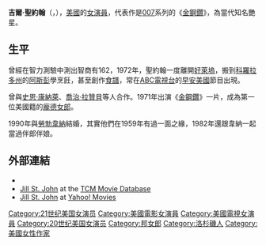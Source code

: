 {{Expand language|1=en|time=2022-05-17T01:22:16+00:00}}
{{expand|time=2017-09-02T07:03:25+00:00}}
{{Infobox entertainer
| type = 女演員
| image       = Jill St. John.png
| caption     = 
| birthname   = Jill St. John
| birthdate   = {{Birth date and age|1940|8|19|df=yes}}
| birthplace  = {{USA}}[[加州|加州]][[洛杉磯|洛杉磯]]
| occupation  = 女演員、作家
| yearsactive = 1949年-2002年，2014年至今
| spouse      = {{marriage|Neil Dubin|1957|1958}}<br>{{marriage|Lance Reventlow|1960|1963}}<br>{{marriage|{{tsl|en|Jack Jones|傑克瓊斯}}|1967|1969}}<br>{{marriage|[[勞勃韋納|勞勃韋納]]|1990|}}
| academyawards=
| goldenglobeawards=
| baftaawards=
| sagawards=
| tonyawards=
| olivierawards = 
}}

'''吉爾·聖約翰'''（{{lang-en|Jill St. John}}，{{bd|1940年|8月19日|||}}），[[美國|美國]]的[[女演員|女演員]]，代表作是[[007|007]]系列的《[[金鋼鑽|金鋼鑽]]》，為當代知名艷星。

== 生平 ==
曾經在智力測驗中測出智商有162，1972年，聖約翰一度離開[[好萊塢|好萊塢]]，搬到[[科羅拉多州|科羅拉多州]]的[[阿斯彭_(科罗拉多州)|阿斯彭]]學烹飪，甚至創作[[食譜|食譜]]，常在[[ABC電視台|ABC電視台]]的[[早安美國|早安美國]]節目出現。

曾與[[史恩·康納萊|史恩·康納萊]]、[[喬治·拉贊貝|喬治·拉贊貝]]等人合作。1971年出演《[[金鋼鑽|金鋼鑽]]》一片，成為第一位美國籍的[[龐德女郎|龐德女郎]]。

1990年與[[勞勃韋納|勞勃韋納]]結婚，其實他們在1959年有過一面之緣，1982年還跟韋納一起當過伴郎伴娘。

==外部連結==
*{{IMDb name|1762|Jill St. John}}
* [http://www.tcm.com/tcmdb/person/182501%7C82518/Jill-St-John/ Jill St. John] {{Wayback|url=http://www.tcm.com/tcmdb/person/182501%7C82518/Jill-St-John/ |date=20201001140210 }} at the [[Turner_Classic_Movies|TCM Movie Database]]
* [http://movies.yahoo.com/person/jill-st-john/ Jill St. John] {{Wayback|url=http://movies.yahoo.com/person/jill-st-john/ |date=20160314221204 }} at [[Yahoo!_Movies|Yahoo! Movies]]

{{Authority control}}
{{DEFAULTSORT:Jill St. John}}
[[Category:21世纪美国女演员|Category:21世纪美国女演员]]
[[Category:美國電影女演員|Category:美國電影女演員]]
[[Category:美國電視女演員|Category:美國電視女演員]]
[[Category:20世纪美国女演员|Category:20世纪美国女演员]]
[[Category:邦女郎|Category:邦女郎]]
[[Category:洛杉磯人|Category:洛杉磯人]]
[[Category:美國女性作家|Category:美國女性作家]]